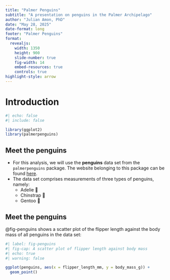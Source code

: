 ```yaml
---
title: "Palmer Penguins"
subtitle: "A presentation on penguins in the Palmer Archipelago"
author: "Julian Amon, PhD"
date: "May 28, 2025"
date-format: long
footer: "Palmer Penguins"
format:
  revealjs:
    width: 1350
    height: 900
    slide-number: true
    fig-width: 14
    embed-resources: true
    controls: true
highlight-style: arrow
---
```


# Introduction

```r
#| echo: false
#| include: false

library(ggplot2)
library(palmerpenguins)
```

## Meet the penguins

-   For this analysis, we will use the **penguins** data set from the `palmerpenguins` package. The website belonging to this package can be found [here](https://allisonhorst.github.io/palmerpenguins/).
-   The data set comprises measurements of three types of penguins, namely:
    -   Adelie 🐧
    -   Chinstrap 🐧
    -   Gentoo 🐧

## Meet the penguins

@fig-penguins shows a scatter plot of the flipper length against the body mass of all penguins in the data set:

```r
#| label: fig-penguins
#| fig-cap: A scatter plot of flipper length against body mass
#| echo: true
#| warning: false

ggplot(penguins, aes(x = flipper_length_mm, y = body_mass_g)) + 
  geom_point()
```

